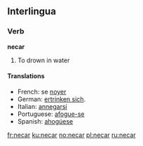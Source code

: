 ==Interlingua==

===Verb===
'''necar'''

# To drown in water

====Translations====
*French: se [[noyer]]
*German: [[ertrinken sich]].
*Italian: [[annegarsi]]
*Portuguese: [[afogue-se]]
*Spanish: [[ahogúese]]

[[fr:necar]]
[[ku:necar]]
[[no:necar]]
[[pl:necar]]
[[ru:necar]]